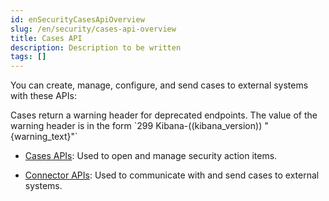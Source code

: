 ```yaml
---
id: enSecurityCasesApiOverview
slug: /en/security/cases-api-overview
title: Cases API
description: Description to be written
tags: []
---
```


<div id="cases-api-overview"></div>

You can create, manage, configure, and send cases to external systems with these APIs:

<DocCallOut title="Note">
Cases return a warning header for deprecated endpoints. The value of the warning header is in the form `299 Kibana-((kibana_version)) "{warning_text}"`
</DocCallOut>

* [Cases APIs](((kibana-ref))/cases-api.html): Used to open and manage security action items.

* [Connector APIs](((kibana-ref))/actions-and-connectors-api.html): Used to communicate with and send cases to external systems.

